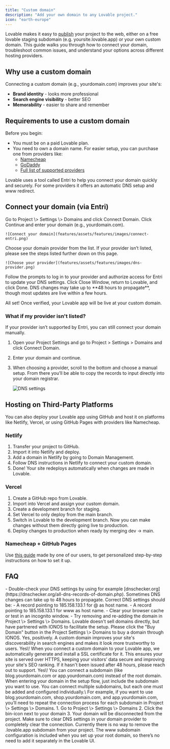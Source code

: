 ```yaml
---
title: "Custom domain"
description: "Add your own domain to any Lovable project."
icon: "earth-europe"
---
```


Lovable makes it easy to [publish](/features/deploy) your project to the web, either on a free lovable staging subdomain (e.g. yoursite.lovable.app) or your own custom domain.
This guide walks you through how to connect your domain, troubleshoot common issues, and understand your options across different hosting providers.

## Why use a custom domain

Connecting a custom domain (e.g., yourdomain.com) improves your site's:

- **Brand identity** - looks more professional
- **Search engine visibility** - better SEO
- **Memorability** - easier to share and remember

## Requirements to use a custom domain

Before you begin:

- You must be on a paid Lovable plan.
- You need to own a domain name. For easier setup, you can purchase one from providers like:
  - [Namecheap](https://www.namecheap.com)
  - [GoDaddy](https://www.godaddy.com)
  - [Full list of supported providers](https://developers.entri.com/provider-list)

Lovable uses a tool called Entri to help you connect your domain quickly and securely. For some providers it offers an automatic DNS setup and www redirect.

## Connect your domain (via Entri)

<Steps>
  <Step title="Open your Project Settings">
    Go to Project \> Settings \> Domains and click Connect Domain.
  </Step>
  <Step title="Continue Setup">
    Click Continue and enter your domain (e.g., yourdomain.com).
    

    ![Connect your domain](features/assets/features/images/connect-entri.png)
  </Step>
  <Step title="Select Your DNS Provider">
    Choose your domain provider from the list. If your provider isn’t listed, please see the steps listed further down on this page.
    

    ![Choose your provider](features/assets/features/images/dns-provider.png)
  </Step>
  <Step title="Authorize with Entri">
    Follow the prompts to log in to your provider and authorize access for Entri to update your DNS settings.
  </Step>
  <Step title="Close and Complete">
    Click Close Window, return to Lovable, and click Done.
  </Step>
</Steps>

<Warning>
  DNS changes may take up to **48 hours to propagate**, though most updates are live within a few hours.
</Warning>

All set\! Once verified, your Lovable app will be live at your custom domain.

### What if my provider isn't listed?

If your provider isn’t supported by Entri, you can still connect your domain manually.

1. Open your Project Settings and go to Project \> Settings \> Domains and click Connect Domain.
2. Enter your domain and continue.
3. When choosing a provider, scroll to the bottom and choose a manual setup.
   From there you’ll be able to copy the records to input directly into your domain registrar.
   

   ![DNS settings](features/assets/features/images/dns-settings.png)

## Hosting on Third-Party Platforms

You can also deploy your Lovable app using GitHub and host it on platforms like Netlify, Vercel, or using GitHub Pages with providers like Namecheap.

### Netlify

1. Transfer your project to GitHub.
2. Import it into Netlify and deploy.
3. Add a domain in Netlify by going to Domain Management.
4. Follow DNS instructions in Netlify to connect your custom domain.
5. Done\! Your site redeploys automatically when changes are made in Lovable.

### Vercel

1. Create a GitHub repo from Lovable.
2. Import into Vercel and assign your custom domain.
3. Create a development branch for staging.
4. Set Vercel to only deploy from the main branch.
5. Switch in Lovable to the development branch. Now you can make changes without them directly going live to production.
6. Deploy changes to production when ready by merging dev → main.

### Namecheap \+ GitHub Pages

Use [this guide](https://custom-domain.lovable.app/) made by one of our users, to get personalized step-by-step instructions on how to set it up.

## FAQ

<AccordionGroup>
  <Accordion title="My custom domain is connected, but my site isn't live. What should I do?">
    - Double-check your DNS settings by using for example [dnschecker.org](https://dnschecker.org/all-dns-records-of-domain.php).
      Sometimes DNS changes can take up to 48 hours to propagate. Correct DNS settings should be:
      - A record pointing to 185.158.133.1 for @ as host name.
      - A record pointing to 185.158.133.1 for www as host name.
    - Clear your browser cache or test in an incognito window.
    - Try removing and re-adding the domain in Project \> Settings \> Domains.
  </Accordion>
  <Accordion title="Can I buy a domain through Lovable?">
    Lovable doesn't sell domains directly, but have partnered with IONOS to facilitate the setup.
    Please click the "Buy Domain" button in the Project Settings \> Domains to buy a domain through IONOS.
  </Accordion>
  <Accordion title="Will connecting a custom domain affect my SEO?">
    Yes, positively. A custom domain improves your site's discoverability in search engines and makes it look more trustworthy to users.
  </Accordion>
  <Accordion title="Does Lovable provide an SSL certificate for my custom domain?">
    Yes\! When you connect a custom domain to your Lovable app, we automatically generate and install a SSL certificate for it.
    This ensures your site is served over HTTPS, keeping your visitors’ data secure and improving your site's SEO ranking.
    If it hasn't been issued after 48 hours, please reach out to support.
  </Accordion>
  <Accordion title="Can I connect a subdomain instead of a full domain?">
    Yes\! You can connect a subdomain (like blog.yourdomain.com or app.yourdomain.com) instead of the root domain.
    When entering your domain in the setup flow, just include the subdomain you want to use.
  </Accordion>
  <Accordion title="Can I connect multiple subdomains to my Lovable project?">
    You can connect multiple subdomains, but each one must be added and configured individually.\
    For example, if you want to use blog.yourdomain.com, shop.yourdomain.com, and app.yourdomain.com, you’ll need to repeat the connection process for each subdomain in Project \> Settings \> Domains.
  </Accordion>
  <Accordion title="How do I remove a custom domain?">
    1. Go to Project \> Settings \> Domains
    2. Click the bin-icon next to your domain
    3. Your domain will be disconnected from the project. Make sure to clear DNS settings in your domain provider to completely clear the connection.
  </Accordion>
  <Accordion title="Can I remove the .lovable.app subdomain?">
    Currently there is no way to remove the .lovable.app subdomain from your project.
  </Accordion>
  <Accordion title="Do I need to connect a www subdomain separately?">
    The www subdomain configuration is included when you set up your root domain, so there’s no need to add it separately in the Lovable UI.
  </Accordion>
</AccordionGroup>